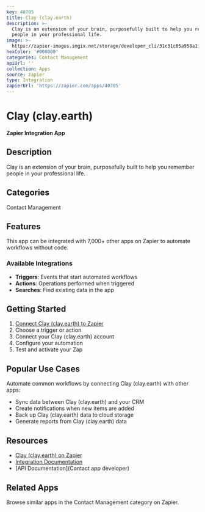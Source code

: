 ```yaml
---
key: 40705
title: Clay (clay.earth)
description: >-
  Clay is an extension of your brain, purposefully built to help you remember
  people in your professional life.
image: >-
  https://zapier-images.imgix.net/storage/developer_cli/31c31c05a958a1f877addf64d0c7565a.png?auto=format%2Ccompress&ixlib=python-3.0.0&q=50
hexColor: '#000000'
categories: Contact Management
apiUrl: ''
collection: Apps
source: zapier
type: Integration
zapierUrl: 'https://zapier.com/apps/40705'
---
```

# Clay (clay.earth)

**Zapier Integration App**

## Description

Clay is an extension of your brain, purposefully built to help you remember people in your professional life.

## Categories

Contact Management

## Features

This app can be integrated with 7,000+ other apps on Zapier to automate workflows without code.

### Available Integrations

- **Triggers**: Events that start automated workflows
- **Actions**: Operations performed when triggered
- **Searches**: Find existing data in the app

## Getting Started

1. [Connect Clay (clay.earth) to Zapier](https://zapier.com/apps/40705)
2. Choose a trigger or action
3. Connect your Clay (clay.earth) account
4. Configure your automation
5. Test and activate your Zap

## Popular Use Cases

Automate common workflows by connecting Clay (clay.earth) with other apps:

- Sync data between Clay (clay.earth) and your CRM
- Create notifications when new items are added
- Back up Clay (clay.earth) data to cloud storage
- Generate reports from Clay (clay.earth) data

## Resources

- [Clay (clay.earth) on Zapier](https://zapier.com/apps/40705)
- [Integration Documentation](https://zapier.com/apps/40705/integrations)
- [API Documentation](Contact app developer)

## Related Apps

Browse similar apps in the Contact Management category on Zapier.

